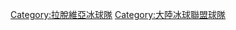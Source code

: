 {{Commons category|Dinamo Riga}}
[[Category:拉脫維亞冰球隊|Category:拉脫維亞冰球隊]]
[[Category:大陸冰球聯盟球隊|Category:大陸冰球聯盟球隊]]